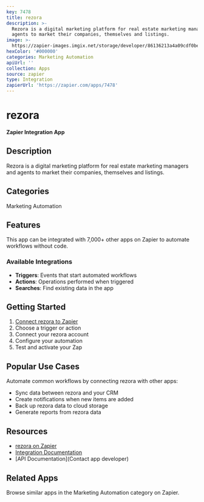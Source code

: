 ```yaml
---
key: 7478
title: rezora
description: >-
  Rezora is a digital marketing platform for real estate marketing managers and
  agents to market their companies, themselves and listings.
image: >-
  https://zapier-images.imgix.net/storage/developer/86136213a4a09cdf0bee40ef92df5b0b.png?auto=format%2Ccompress&ixlib=python-3.0.0&q=50
hexColor: '#000000'
categories: Marketing Automation
apiUrl: ''
collection: Apps
source: zapier
type: Integration
zapierUrl: 'https://zapier.com/apps/7478'
---
```

# rezora

**Zapier Integration App**

## Description

Rezora is a digital marketing platform for real estate marketing managers and agents to market their companies, themselves and listings.

## Categories

Marketing Automation

## Features

This app can be integrated with 7,000+ other apps on Zapier to automate workflows without code.

### Available Integrations

- **Triggers**: Events that start automated workflows
- **Actions**: Operations performed when triggered
- **Searches**: Find existing data in the app

## Getting Started

1. [Connect rezora to Zapier](https://zapier.com/apps/7478)
2. Choose a trigger or action
3. Connect your rezora account
4. Configure your automation
5. Test and activate your Zap

## Popular Use Cases

Automate common workflows by connecting rezora with other apps:

- Sync data between rezora and your CRM
- Create notifications when new items are added
- Back up rezora data to cloud storage
- Generate reports from rezora data

## Resources

- [rezora on Zapier](https://zapier.com/apps/7478)
- [Integration Documentation](https://zapier.com/apps/7478/integrations)
- [API Documentation](Contact app developer)

## Related Apps

Browse similar apps in the Marketing Automation category on Zapier.
